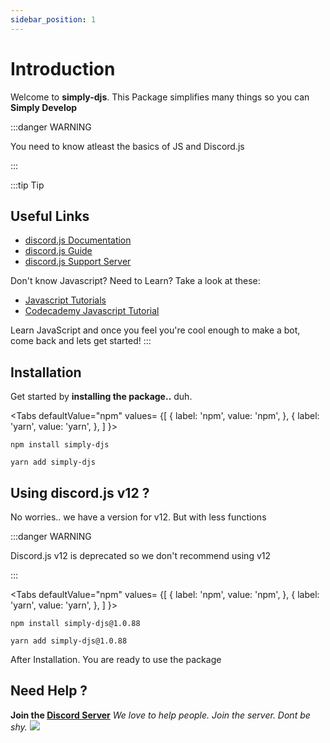 ```yaml
---
sidebar_position: 1
---
```


# Introduction

Welcome to **simply-djs**. This Package simplifies many things so you can **Simply Develop**

:::danger WARNING

You need to know atleast the basics of JS and Discord.js

:::

:::tip Tip
## Useful Links
- [discord.js Documentation](https://discord.js.org/)
- [discord.js Guide](https://discordjs.guide/#before-you-begin)
- [discord.js Support Server](https://discord.gg/djs)

Don't know Javascript? Need to Learn? Take a look at these:

- [Javascript Tutorials](https://javascript.info/)
- [Codecademy Javascript Tutorial](https://www.codecademy.com/learn/introduction-to-javascript)

Learn JavaScript and once you feel you're cool enough to make a bot, come back and lets get started!
:::

## Installation

Get started by **installing the package..** duh.


<Tabs
  defaultValue="npm"
  values= {[
    { label: 'npm', value: 'npm', },
    { label: 'yarn', value: 'yarn', },
  ]
}>
<TabItem value="npm">

```shell
npm install simply-djs
```

</TabItem>

<TabItem value="yarn">

```shell
yarn add simply-djs
```

</TabItem>

</Tabs>

## Using discord.js v12 ?

No worries.. we have a version for v12. But with less functions

:::danger WARNING

Discord.js v12 is deprecated so we don't recommend using v12

:::

<Tabs
  defaultValue="npm"
  values= {[
    { label: 'npm', value: 'npm', },
    { label: 'yarn', value: 'yarn', },
  ]
}>
<TabItem value="npm">

```shell
npm install simply-djs@1.0.88
```

</TabItem>

<TabItem value="yarn">

```shell
yarn add simply-djs@1.0.88
```

</TabItem>

</Tabs>

After Installation. You are ready to use the package

## Need Help ?
**Join the [Discord Server](https://discord.gg/3JzDV9T5Fn)**
*We love to help people. Join the server. Dont be shy.*
 <a href="https://discord.gg/3JzDV9T5Fn"><img src="https://media.discordapp.net/attachments/867344514943156254/891314222837936168/9sG4YFfuxxvPzCfcJO6XXnuAAAAAElFTkSuQmCC.png" /></a>